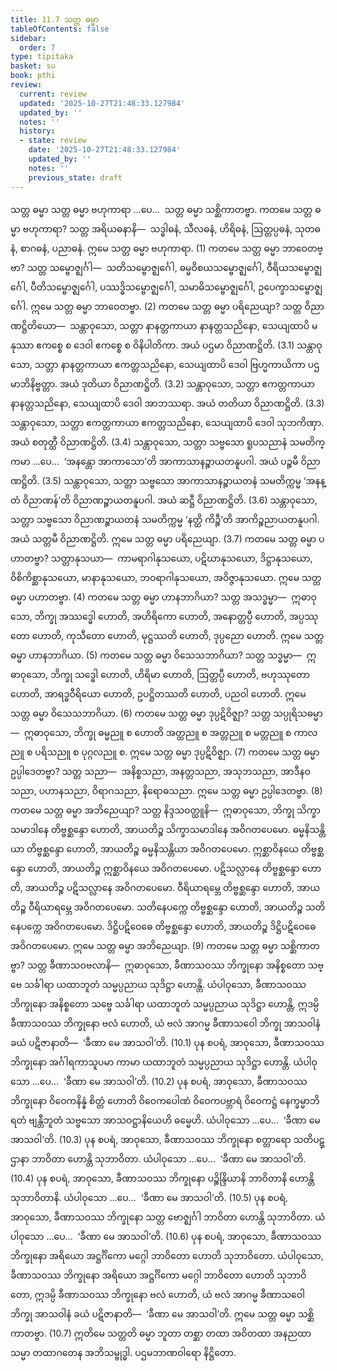 ```yaml
---
title: 11.7 သတ္တ ဓမ္မာ
tableOfContents: false
sidebar:
  order: 7
type: tipitaka
basket: su
book: pthi
review:
  current: review
  updated: '2025-10-27T21:48:33.127984'
  updated_by: ''
  notes: ''
  history:
  - state: review
    date: '2025-10-27T21:48:33.127984'
    updated_by: ''
    notes: ''
    previous_state: draft
---
```



<ReviewStatus review={frontmatter.review} showDetails={true} />

<HypothesisAnnotation frontmatter={frontmatter} />

<DynamicBreadcrumb />

<Paragraph number="1235" type="center" book="pthi">
<Emphasis>သတ္တ ဓမ္မာ</Emphasis>
</Paragraph>

<Division number="357" book="pthi" e="ch" v="8" p="240">

<Paragraph number="1236" book="pthi">
သတ္တ ဓမ္မာ ဗဟုကာရာ …ပေ…  သတ္တ ဓမ္မာ သစ္ဆိကာတဗ္ဗာ.
</Paragraph>

<Paragraph number="1237" book="pthi">
ကတမေ သတ္တ ဓမ္မာ <Emphasis>ဗဟုကာရာ?</Emphasis> သတ္တ အရိယဓနာနိ—  သဒ္ဓါဓနံ, သီလဓနံ, ဟိရိဓနံ, ဩတ္တပ္ပဓနံ, သုတဓနံ, စာဂဓနံ, ပညာဓနံ. ဣမေ သတ္တ ဓမ္မာ ဗဟုကာရာ. (1)
</Paragraph>

<Paragraph number="1238" book="pthi">
ကတမေ သတ္တ ဓမ္မာ <Emphasis>ဘာဝေတဗ္ဗာ?</Emphasis> သတ္တ သမ္ဗောဇ္ဈင်္ဂါ—  သတိသမ္ဗောဇ္ဈင်္ဂေါ, ဓမ္မဝိစယသမ္ဗောဇ္ဈင်္ဂေါ, ဝီရိယသမ္ဗောဇ္ဈင်္ဂေါ, ပီတိသမ္ဗောဇ္ဈင်္ဂေါ, ပဿဒ္ဓိသမ္ဗောဇ္ဈင်္ဂေါ, သမာဓိသမ္ဗောဇ္ဈင်္ဂေါ, ဥပေက္ခာသမ္ဗောဇ္ဈင်္ဂေါ. ဣမေ သတ္တ ဓမ္မာ ဘာဝေတဗ္ဗာ. (2)
</Paragraph>

<Paragraph number="1239" book="pthi">
ကတမေ သတ္တ ဓမ္မာ <Emphasis>ပရိညေယျာ?</Emphasis> သတ္တ ဝိညာဏဋ္ဌိတိယော—  သန္တာဝုသော, သတ္တာ နာနတ္တကာယာ နာနတ္တသညိနော, သေယျထာပိ မနုဿာ ဧကစ္စေ စ ဒေဝါ ဧကစ္စေ စ ဝိနိပါတိကာ. အယံ ပဌမာ ဝိညာဏဋ္ဌိတိ. (3.1)
</Paragraph>

<Paragraph number="1240" book="pthi">
သန္တာဝုသော, သတ္တာ နာနတ္တကာယာ ဧကတ္တသညိနော, သေယျထာပိ ဒေဝါ ဗြဟ္မကာယိကာ ပဌမာဘိနိဗ္ဗတ္တာ. အယံ ဒုတိယာ ဝိညာဏဋ္ဌိတိ. (3.2)
</Paragraph>

<Paragraph number="1241" book="pthi">
သန္တာဝုသော, သတ္တာ ဧကတ္တကာယာ နာနတ္တသညိနော, သေယျထာပိ ဒေဝါ အာဘဿရာ. အယံ တတိယာ ဝိညာဏဋ္ဌိတိ. (3.3)
</Paragraph>

<Paragraph number="1242" book="pthi">
သန္တာဝုသော, သတ္တာ ဧကတ္တကာယာ ဧကတ္တသညိနော, သေယျထာပိ ဒေဝါ သုဘကိဏှာ. အယံ စတုတ္ထီ ဝိညာဏဋ္ဌိတိ. (3.4)
</Paragraph>

<Paragraph number="1243" book="pthi">
သန္တာဝုသော, သတ္တာ သဗ္ဗသော ရူပသညာနံ သမတိက္ကမာ …ပေ…  ‘အနန္တော အာကာသော’တိ အာကာသာနဉ္စာယတနူပဂါ. အယံ ပဉ္စမီ ဝိညာဏဋ္ဌိတိ. (3.5)
</Paragraph>

<Paragraph number="1244" book="pthi">
သန္တာဝုသော, သတ္တာ သဗ္ဗသော အာကာသာနဉ္စာယတနံ သမတိက္ကမ္မ ‘အနန္တံ ဝိညာဏန်’တိ ဝိညာဏဉ္စာယတနူပဂါ. အယံ ဆဋ္ဌီ ဝိညာဏဋ္ဌိတိ. (3.6)
</Paragraph>

<Paragraph number="1245" book="pthi">
သန္တာဝုသော, သတ္တာ သဗ္ဗသော ဝိညာဏဉ္စာယတနံ သမတိက္ကမ္မ ‘နတ္ထိ ကိဉ္စီ’တိ အာကိဉ္စညာယတနူပဂါ. အယံ သတ္တမီ ဝိညာဏဋ္ဌိတိ. ဣမေ သတ္တ ဓမ္မာ ပရိညေယျာ. (3.7)
</Paragraph>

<Paragraph number="1246" book="pthi">
ကတမေ သတ္တ ဓမ္မာ <Emphasis>ပဟာတဗ္ဗာ?</Emphasis> သတ္တာနုသယာ—  ကာမရာဂါနုသယော, ပဋိဃာနုသယော, ဒိဋ္ဌာနုသယော, ဝိစိကိစ္ဆာနုသယော, မာနာနုသယော, ဘဝရာဂါနုသယော, အဝိဇ္ဇာနုသယော. ဣမေ သတ္တ ဓမ္မာ ပဟာတဗ္ဗာ. (4)
</Paragraph>

<Paragraph number="1247" book="pthi">
ကတမေ သတ္တ ဓမ္မာ <Emphasis>ဟာနဘာဂိယာ?</Emphasis> သတ္တ အသဒ္ဓမ္မာ—  ဣဓာဝုသော, ဘိက္ခု အဿဒ္ဓေါ ဟောတိ, အဟိရိကော ဟောတိ, အနောတ္တပ္ပီ ဟောတိ, အပ္ပဿုတော ဟောတိ, ကုသီတော ဟောတိ, မုဋ္ဌဿတိ ဟောတိ, ဒုပ္ပညော ဟောတိ. ဣမေ သတ္တ ဓမ္မာ ဟာနဘာဂိယာ. (5)
</Paragraph>

<Paragraph number="1248" book="pthi">
ကတမေ သတ္တ ဓမ္မာ <Emphasis>ဝိသေသဘာဂိယာ?</Emphasis> သတ္တ သဒ္ဓမ္မာ—  ဣဓာဝုသော, ဘိက္ခု သဒ္ဓေါ ဟောတိ, ဟိရိမာ ဟောတိ, ဩတ္တပ္ပီ ဟောတိ, ဗဟုဿုတော ဟောတိ, အာရဒ္ဓဝီရိယော ဟောတိ, ဥပဋ္ဌိတဿတိ ဟောတိ, ပညဝါ ဟောတိ. ဣမေ သတ္တ ဓမ္မာ ဝိသေသဘာဂိယာ. (6)
</Paragraph>

<Paragraph number="1249" book="pthi">
ကတမေ သတ္တ ဓမ္မာ <Emphasis>ဒုပ္ပဋိဝိဇ္ဈာ?</Emphasis> သတ္တ သပ္ပုရိသဓမ္မာ—  ဣဓာဝုသော, ဘိက္ခု ဓမ္မညူ စ ဟောတိ အတ္ထညူ စ အတ္တညူ စ မတ္တညူ စ ကာလညူ စ ပရိသညူ စ ပုဂ္ဂလညူ စ. ဣမေ သတ္တ ဓမ္မာ ဒုပ္ပဋိဝိဇ္ဈာ. (7)
</Paragraph>

<Paragraph number="1250" book="pthi">
ကတမေ သတ္တ ဓမ္မာ <Emphasis>ဥပ္ပါဒေတဗ္ဗာ?</Emphasis> သတ္တ သညာ—  အနိစ္စသညာ, အနတ္တသညာ, အသုဘသညာ, အာဒီနဝသညာ, ပဟာနသညာ, ဝိရာဂသညာ, နိရောဓသညာ. ဣမေ သတ္တ ဓမ္မာ ဥပ္ပါဒေတဗ္ဗာ. (8)
</Paragraph>

<Paragraph number="1251" book="pthi">
ကတမေ သတ္တ ဓမ္မာ <Emphasis>အဘိညေယျာ?</Emphasis> သတ္တ နိဒ္ဒသဝတ္ထူနိ—  ဣဓာဝုသော, ဘိက္ခု သိက္ခာသမာဒါနေ တိဗ္ဗစ္ဆန္ဒော ဟောတိ, အာယတိဉ္စ သိက္ခာသမာဒါနေ အဝိဂတပေမော. ဓမ္မနိသန္တိယာ တိဗ္ဗစ္ဆန္ဒော ဟောတိ, အာယတိဉ္စ ဓမ္မနိသန္တိယာ အဝိဂတပေမော. ဣစ္ဆာဝိနယေ တိဗ္ဗစ္ဆန္ဒော ဟောတိ, အာယတိဉ္စ ဣစ္ဆာဝိနယေ အဝိဂတပေမော. ပဋိသလ္လာနေ တိဗ္ဗစ္ဆန္ဒော ဟောတိ, အာယတိဉ္စ ပဋိသလ္လာနေ အဝိဂတပေမော. ဝီရိယာရမ္ဘေ တိဗ္ဗစ္ဆန္ဒော ဟောတိ, အာယတိဉ္စ ဝီရိယာရမ္ဘေ အဝိဂတပေမော. သတိနေပက္ကေ တိဗ္ဗစ္ဆန္ဒော ဟောတိ, အာယတိဉ္စ သတိနေပက္ကေ အဝိဂတပေမော. ဒိဋ္ဌိပဋိဝေဓေ တိဗ္ဗစ္ဆန္ဒော ဟောတိ, အာယတိဉ္စ ဒိဋ္ဌိပဋိဝေဓေ အဝိဂတပေမော. ဣမေ သတ္တ ဓမ္မာ အဘိညေယျာ. (9)
</Paragraph>

<Paragraph number="1252" book="pthi">
ကတမေ သတ္တ ဓမ္မာ <Emphasis>သစ္ဆိကာတဗ္ဗာ?</Emphasis> သတ္တ ခီဏာသဝဗလာနိ—  ဣဓာဝုသော, ခီဏာသဝဿ ဘိက္ခုနော အနိစ္စတော သဗ္ဗေ သင်္ခါရာ ယထာဘူတံ သမ္မပ္ပညာယ သုဒိဋ္ဌာ ဟောန္တိ. ယံပါဝုသော, ခီဏာသဝဿ ဘိက္ခုနော အနိစ္စတော သဗ္ဗေ သင်္ခါရာ ယထာဘူတံ သမ္မပ္ပညာယ သုဒိဋ္ဌာ ဟောန္တိ, ဣဒမ္ပိ ခီဏာသဝဿ ဘိက္ခုနော ဗလံ ဟောတိ, ယံ ဗလံ အာဂမ္မ ခီဏာသဝေါ ဘိက္ခု အာသဝါနံ ခယံ ပဋိဇာနာတိ—  ‘ခီဏာ မေ အာသဝါ’တိ. (10.1)
</Paragraph>

<Paragraph number="1253" book="pthi">
ပုန စပရံ, အာဝုသော, ခီဏာသဝဿ ဘိက္ခုနော အင်္ဂါရကာသူပမာ ကာမာ ယထာဘူတံ သမ္မပ္ပညာယ သုဒိဋ္ဌာ ဟောန္တိ. ယံပါဝုသော …ပေ…  ‘ခီဏာ မေ အာသဝါ’တိ. (10.2)
</Paragraph>

<Paragraph number="1254" book="pthi">
ပုန စပရံ, အာဝုသော, ခီဏာသဝဿ ဘိက္ခုနော ဝိဝေကနိန္နံ စိတ္တံ ဟောတိ ဝိဝေကပေါဏံ ဝိဝေကပဗ္ဘာရံ ဝိဝေကဋ္ဌံ နေက္ခမ္မာဘိရတံ ဗျန္တီဘူတံ သဗ္ဗသော အာသဝဋ္ဌာနိယေဟိ ဓမ္မေဟိ. ယံပါဝုသော …ပေ…  ‘ခီဏာ မေ အာသဝါ’တိ. (10.3)
</Paragraph>

<Paragraph number="1255" book="pthi">
ပုန စပရံ, အာဝုသော, ခီဏာသဝဿ ဘိက္ခုနော စတ္တာရော သတိပဋ္ဌာနာ ဘာဝိတာ ဟောန္တိ သုဘာဝိတာ. ယံပါဝုသော …ပေ…  ‘ခီဏာ မေ အာသဝါ’တိ. (10.4)
</Paragraph>

<Paragraph number="1256" book="pthi">
ပုန စပရံ, အာဝုသော, ခီဏာသဝဿ ဘိက္ခုနော ပဉ္စိန္ဒြိယာနိ ဘာဝိတာနိ ဟောန္တိ သုဘာဝိတာနိ. ယံပါဝုသော …ပေ…  ‘ခီဏာ မေ အာသဝါ’တိ. (10.5)
</Paragraph>

<Paragraph number="1257" book="pthi">
ပုန စပရံ, အာဝုသော, ခီဏာသဝဿ ဘိက္ခုနော သတ္တ ဗောဇ္ဈင်္ဂါ ဘာဝိတာ ဟောန္တိ သုဘာဝိတာ. ယံပါဝုသော …ပေ…  ‘ခီဏာ မေ အာသဝါ’တိ. (10.6)
</Paragraph>

<Paragraph number="1258" book="pthi">
ပုန စပရံ, အာဝုသော, ခီဏာသဝဿ ဘိက္ခုနော အရိယော အဋ္ဌင်္ဂိကော မဂ္ဂေါ ဘာဝိတော ဟောတိ သုဘာဝိတော. ယံပါဝုသော, ခီဏာသဝဿ ဘိက္ခုနော အရိယော အဋ္ဌင်္ဂိကော မဂ္ဂေါ ဘာဝိတော ဟောတိ သုဘာဝိတော, ဣဒမ္ပိ ခီဏာသဝဿ ဘိက္ခုနော ဗလံ ဟောတိ, ယံ ဗလံ အာဂမ္မ ခီဏာသဝေါ ဘိက္ခု အာသဝါနံ ခယံ ပဋိဇာနာတိ—  ‘ခီဏာ မေ အာသဝါ’တိ. ဣမေ သတ္တ ဓမ္မာ သစ္ဆိကာတဗ္ဗာ. (10.7)
</Paragraph>

<Paragraph number="1259" book="pthi">
ဣတိမေ သတ္တတိ ဓမ္မာ ဘူတာ တစ္ဆာ တထာ အဝိတထာ အနညထာ သမ္မာ တထာဂတေန အဘိသမ္ဗုဒ္ဓါ.

</Paragraph>
</Division>

<Paragraph number="1260" type="center" book="pthi">
ပဌမဘာဏဝါရော နိဋ္ဌိတော.
</Paragraph>